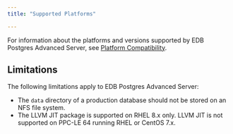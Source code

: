 ```yaml
---
title: "Supported Platforms"

---
```


<div id="supported_platorms" class="registered_link"></div>

For information about the platforms and versions supported by EDB Postgres Advanced Server, see [Platform Compatibility](https://www.enterprisedb.com/platform-compatibility#epas).

## Limitations

The following limitations apply to EDB Postgres Advanced Server:

-   The `data` directory of a production database should not be stored on an NFS file system.
-   The LLVM JIT package is supported on RHEL 8.x only. LLVM JIT is not supported on PPC-LE 64 running RHEL or CentOS 7.x.
